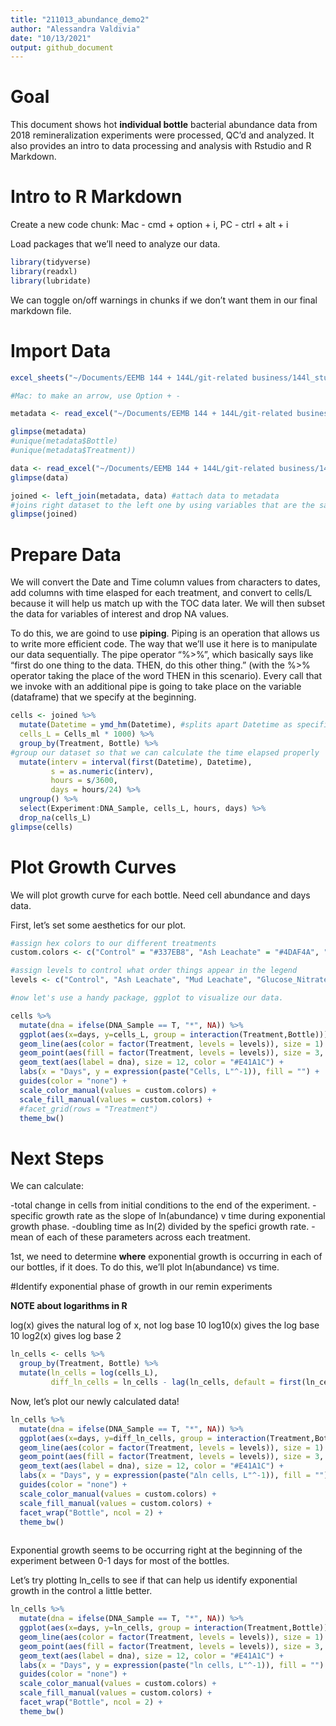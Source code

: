 ```yaml
---
title: "211013_abundance_demo2"
author: "Alessandra Valdivia"
date: "10/13/2021"
output: github_document
---
```


# Goal

This document shows hot **individual bottle** bacterial abundance data from 2018 remineralization experiments were processed, QC'd and analyzed. It also provides an intro to data processing and analysis with Rstudio and R Markdown.

# Intro to R Markdown

Create a new code chunk: Mac - cmd + option + i, PC - ctrl + alt + i

Load packages that we'll need to analyze our data. 
```r
library(tidyverse)
library(readxl)
library(lubridate)
```

We can toggle on/off warnings in chunks if we don't want them in our final markdown file. 

# Import Data
```r
excel_sheets("~/Documents/EEMB 144 + 144L/git-related business/144l_students_2021/Input_Data/week3/144L_2018_BactAbund.xlsx")

#Mac: to make an arrow, use Option + -

metadata <- read_excel("~/Documents/EEMB 144 + 144L/git-related business/144l_students_2021/Input_Data/week3/144L_2018_BactAbund.xlsx", sheet = "Metadata")

glimpse(metadata)
#unique(metadata$Bottle)
#unique(metadata$Treatment))

data <- read_excel("~/Documents/EEMB 144 + 144L/git-related business/144l_students_2021/Input_Data/week3/144L_2018_BactAbund.xlsx", sheet = "Data" )
glimpse(data)

joined <- left_join(metadata, data) #attach data to metadata
#joins right dataset to the left one by using variables that are the same across the two dataframes
glimpse(joined)
```
# Prepare Data

We will convert the Date and Time column values from characters to dates, add columns with time elasped for each treatment, and convert to cells/L because it will help us match up with the TOC data later. We will then subset the data for variables of interest and drop NA values.

To do this, we are goind to use **piping**. Piping is an operation that allows us to write more efficient code. The way that we'll use it here is to manipulate our data sequentially. The pipe operator "%>%", which basically says like "first do one thing to the data. THEN, do this other thing." (with the %>% operator taking the place of the word THEN in this scenario). Every call that we invoke with an additional pipe is going to take place on the variable (dataframe) that we specify at the beginning.
```r
cells <- joined %>% 
  mutate(Datetime = ymd_hm(Datetime), #splits apart Datetime as specified
  cells_L = Cells_ml * 1000) %>%
  group_by(Treatment, Bottle) %>%
#group our dataset so that we can calculate the time elapsed properly
  mutate(interv = interval(first(Datetime), Datetime),
         s = as.numeric(interv),
         hours = s/3600,
         days = hours/24) %>%
  ungroup() %>%
  select(Experiment:DNA_Sample, cells_L, hours, days) %>%
  drop_na(cells_L)
glimpse(cells)

```
# Plot Growth Curves

We will plot growth curve for each bottle. Need cell abundance and days data. 

First, let's set some aesthetics for our plot. 

```r
#assign hex colors to our different treatments
custom.colors <- c("Control" = "#337EB8", "Ash Leachate" = "#4DAF4A", "Mud Leachate" = "#E41A1C", "Glucose_Nitrate_Phosphate" = "#FF7F00")

#assign levels to control what order things appear in the legend
levels <- c("Control", "Ash Leachate", "Mud Leachate", "Glucose_Nitrate_Phosphate")

#now let's use a handy package, ggplot to visualize our data.

cells %>%
  mutate(dna = ifelse(DNA_Sample == T, "*", NA)) %>%
  ggplot(aes(x=days, y=cells_L, group = interaction(Treatment,Bottle))) +
  geom_line(aes(color = factor(Treatment, levels = levels)), size = 1) +
  geom_point(aes(fill = factor(Treatment, levels = levels)), size = 3, color = "black", shape = 21) +
  geom_text(aes(label = dna), size = 12, color = "#E41A1C") + 
  labs(x = "Days", y = expression(paste("Cells, L"^-1)), fill = "") + 
  guides(color = "none") + 
  scale_color_manual(values = custom.colors) +
  scale_fill_manual(values = custom.colors) +
  #facet_grid(rows = "Treatment")
  theme_bw() 

```

# Next Steps 

We can calculate: 

-total change in cells from initial conditions to the end of the experiment.
-specific growth rate as the slope of ln(abundance) v time during exponential growth phase.
-doubling time as ln(2) divided by the spefici growth rate.
-mean of each of these parameters across each treatment.

1st, we need to determine **where** exponential growth is occurring in each of our bottles, if it does. To do this, we'll plot ln(abundance) vs time. 

#Identify exponential phase of growth in our remin experiments

**NOTE about logarithms in R**

log(x) gives the natural log of x, not log base 10
log10(x) gives the log base 10
log2(x) gives log base 2

```r
ln_cells <- cells %>%
  group_by(Treatment, Bottle) %>%
  mutate(ln_cells = log(cells_L),
         diff_ln_cells = ln_cells - lag(ln_cells, default = first(ln_cells)))
```

Now, let's plot our newly calculated data!

```r
ln_cells %>%
  mutate(dna = ifelse(DNA_Sample == T, "*", NA)) %>%
  ggplot(aes(x=days, y=diff_ln_cells, group = interaction(Treatment,Bottle))) +
  geom_line(aes(color = factor(Treatment, levels = levels)), size = 1) +
  geom_point(aes(fill = factor(Treatment, levels = levels)), size = 3, color = "black", shape = 21) +
  geom_text(aes(label = dna), size = 12, color = "#E41A1C") + 
  labs(x = "Days", y = expression(paste("∆ln cells, L"^-1)), fill = "") + 
  guides(color = "none") + 
  scale_color_manual(values = custom.colors) +
  scale_fill_manual(values = custom.colors) +
  facet_wrap("Bottle", ncol = 2) +
  theme_bw()
  
```

Exponential growth seems to be occurring right at the beginning of the experiment between 0-1 days for most of the bottles. 

Let's try plotting ln_cells to see if that can help us identify exponential growth in the control a little better. 

```r
ln_cells %>%
  mutate(dna = ifelse(DNA_Sample == T, "*", NA)) %>%
  ggplot(aes(x=days, y=ln_cells, group = interaction(Treatment,Bottle))) +
  geom_line(aes(color = factor(Treatment, levels = levels)), size = 1) +
  geom_point(aes(fill = factor(Treatment, levels = levels)), size = 3, color = "black", shape = 21) +
  geom_text(aes(label = dna), size = 12, color = "#E41A1C") + 
  labs(x = "Days", y = expression(paste("ln cells, L"^-1)), fill = "") + 
  guides(color = "none") + 
  scale_color_manual(values = custom.colors) +
  scale_fill_manual(values = custom.colors) +
  facet_wrap("Bottle", ncol = 2) +
  theme_bw()

```

